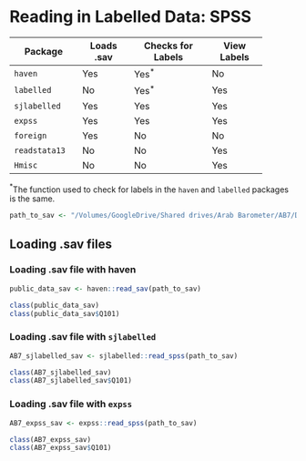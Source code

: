 # Reading in Labelled Data: SPSS


+---------------+------------+-------------------+-------------+
| Package       | Loads .sav | Checks for Labels | View Labels |
+===============+============+===================+=============+
| `haven`       |  Yes       | Yes$^*$           | No          |
+---------------+------------+-------------------+-------------+
| `labelled`    | No         | Yes$^*$           | Yes         |
+---------------+------------+-------------------+-------------+
| `sjlabelled`  |  Yes       | Yes               | Yes         |
+---------------+------------+-------------------+-------------+
| `expss`       | Yes        | Yes               | Yes         |
+---------------+------------+-------------------+-------------+
| `foreign`     | Yes        | No                | No          |
+---------------+------------+-------------------+-------------+
| `readstata13` | No         | No                | Yes         |
+---------------+------------+-------------------+-------------+
| `Hmisc`       | No         | No                | Yes         |
+---------------+------------+-------------------+-------------+


$^*$The function used to check for labels in the `haven` and `labelled` packages is the same.



```r

path_to_sav <- "/Volumes/GoogleDrive/Shared drives/Arab Barometer/AB7/Data/RELEASE_DATA/Latest/AB7_ENG_Release_Version6.sav"

```


## Loading .sav files

### Loading .sav file with haven

```r

public_data_sav <- haven::read_sav(path_to_sav)

class(public_data_sav)
class(public_data_sav$Q101)

```

### Loading .sav file with `sjlabelled`

```r

AB7_sjlabelled_sav <- sjlabelled::read_spss(path_to_sav)

class(AB7_sjlabelled_sav)
class(AB7_sjlabelled_sav$Q101)

```

### Loading .sav file with `expss`

```r

AB7_expss_sav <- expss::read_spss(path_to_sav)

class(AB7_expss_sav)
class(AB7_expss_sav$Q101)

```
